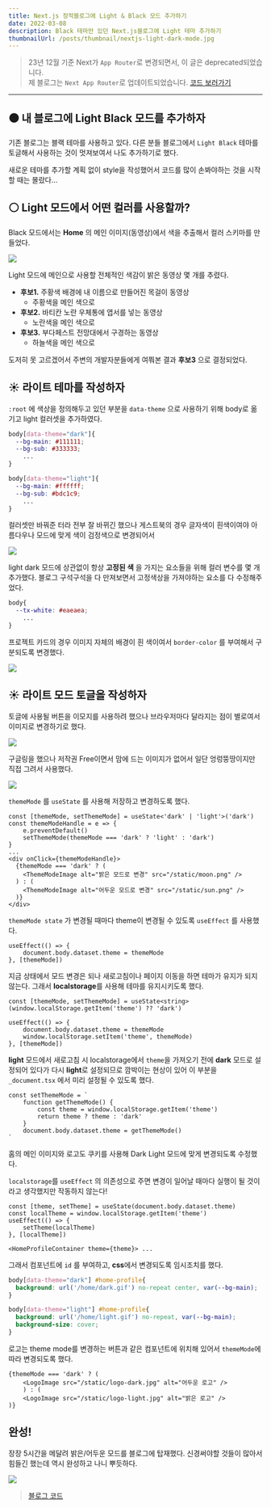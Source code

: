 ```yaml
---
title: Next.js 정적블로그에 Light & Black 모드 추가하기
date: 2022-03-08
description: Black 테마만 있던 Next.js블로그에 Light 테마 추가하기
thumbnailUrl: /posts/thumbnail/nextjs-light-dark-mode.jpg
---
```


> 23년 12월 기준 Next가 `App Router`로 변경되면서, 이 글은 deprecated되었습니다.  
> 제 블로그는 `Next App Router`로 업데이트되었습니다. [코드 보러가기](https://github.com/MiryangJung/miryang.dev)

---

## ⚫️ 내 블로그에 Light Black 모드를 추가하자

기존 블로그는 블랙 테마를 사용하고 있다.
다른 분들 블로그에서 `Light Black` 테마를 토글해서 사용하는 것이 멋져보여서 나도 추가하기로 했다.

새로운 테마를 추가할 계획 없이 style을 작성했어서 코드를 많이 손봐야하는 것을 시작할 때는 몰랐다...

## ⚪️️ Light 모드에서 어떤 컬러를 사용할까?

Black 모드에서는 **Home** 의 메인 이미지(동영상)에서 색을 추출해서 컬러 스키마를 만들었다.

![](/posts/nextjs-light-black-mode/1.png)

Light 모드에 메인으로 사용할 전체적인 색감이 밝은 동영상 몇 개를 추렸다.

- **후보1.** 주황색 배경에 내 이름으로 만들어진 목걸이 동영상
    - 주황색을 메인 색으로
- **후보2.** 바티칸 노란 우체통에 엽서를 넣는 동영상
    - 노란색을 메인 색으로
- **후보3.** 부다페스트 전망대에서 구경하는 동영상
    - 하늘색을 메인 색으로

도저히 못 고르겠어서 주변의 개발자분들에게 여쭤본 결과 **후보3** 으로 결정되었다.

## ☀️ 라이트 테마를 작성하자

`:root` 에 색상을 정의해두고 있던 부분을 `data-theme` 으로 사용하기 위해 body로 옮기고 light 컬러셋을 추가하였다.

```css:globals.css
body[data-theme="dark"]{
  --bg-main: #111111;
  --bg-sub: #333333;
    ...
}

body[data-theme="light"]{
  --bg-main: #ffffff;
  --bg-sub: #bdc1c9;
    ...
}
```

컬러셋만 바꿔준 터라 전부 잘 바뀌긴 했으나 게스트북의 경우 글자색이 흰색이여야 아름다우나 모드에 맞게 색이 검정색으로 변경되어서

![](/posts/nextjs-light-black-mode/2.png)

light dark 모드에 상관없이 항상 **고정된 색** 을 가지는 요소들을 위해 컬러 변수를 몇 개 추가했다.
블로그 구석구석을 다 만져보면서 고정색상을 가져야하는 요소를 다 수정해주었다.

```css:globals.css
body{
  --tx-white: #eaeaea;
    ...
}
```

프로젝트 카드의 경우 이미지 자체의 배경이 흰 색이여서 `border-color` 를 부여해서 구분되도록 변경했다.

![](/posts/nextjs-light-black-mode/3.png)

## ☀️ 라이트 모드 토글을 작성하자

토글에 사용될 버튼을 이모지를 사용하려 했으나 브라우저마다 달라지는 점이 별로여서 이미지로 변경하기로 했다.

![](/posts/nextjs-light-black-mode/4.png)

구글링을 했으나 저작권 Free이면서 맘에 드는 이미지가 없어서 일단 엉렁뚱땅이지만 직접 그려서 사용했다.

![](/posts/nextjs-light-black-mode/5.png)

`themeMode` 를 `useState` 를 사용해 저장하고 변경하도록 했다.

```tsx:Header.tsx
const [themeMode, setThemeMode] = useState<'dark' | 'light'>('dark')
const themeModeHandle = e => {
    e.preventDefault()
    setThemeMode(themeMode === 'dark' ? 'light' : 'dark')
}
...
<div onClick={themeModeHandle}>
  {themeMode === 'dark' ? (
    <ThemeModeImage alt="밝은 모드로 변경" src="/static/moon.png" />
  ) : (
    <ThemeModeImage alt="어두운 모드로 변경" src="/static/sun.png" />
  )}
</div>
```

`themeMode state` 가 변경될 때마다 theme이 변경될 수 있도록 `useEffect` 를 사용했다.

```tsx:Header.tsx
useEffect(() => {
    document.body.dataset.theme = themeMode
}, [themeMode])
```

지금 상태에서 모드 변경은 되나 새로고침이나 페이지 이동을 하면 테마가 유지가 되지 않는다.
그래서 **localstorage**를 사용해 테마를 유지시키도록 했다.

```tsx:Header.tsx
const [themeMode, setThemeMode] = useState<string>(window.localStorage.getItem('theme') ?? 'dark')

useEffect(() => {
    document.body.dataset.theme = themeMode
    window.localStorage.setItem('theme', themeMode)
}, [themeMode])
```

**light** 모드에서 새로고침 시 localstorage에서 `theme`을 가져오기 전에 **dark** 모드로 설정되어 있다가 다시 **light**로
설정되므로 깜박이는 현상이 있어 이 부분을 `_document.tsx` 에서 미리 설정될 수 있도록 했다.

```tsx:_document.tsx
const setThemeMode = `
    function getThemeMode() {
        const theme = window.localStorage.getItem('theme')
        return theme ? theme : 'dark'
    }
    document.body.dataset.theme = getThemeMode()
`
```

홈의 메인 이미지와 로고도 쿠키를 사용해 Dark Light 모드에 맞게 변경되도록 수정했다.

`localstorage`를  `useEffect` 의 의존성으로 주면 변경이 일어날 때마다 실행이 될 것이라고 생각했지만 작동하지 않는다!

```tsx
const [theme, setTheme] = useState(document.body.dataset.theme)
const localTheme = window.localStorage.getItem('theme')
useEffect(() => {
    setTheme(localTheme)
}, [localTheme])

<HomeProfileContainer theme={theme}> ...
```

그래서 컴포넌트에 `id` 를 부여하고, **css**에서 변경되도록 임시조치를 했다.

```css:globals.css
body[data-theme="dark"] #home-profile{
  background: url('/home/dark.gif') no-repeat center, var(--bg-main);
}

body[data-theme="light"] #home-profile{
  background: url('/home/light.gif') no-repeat, var(--bg-main);
  background-size: cover;
}
```

로고는 theme mode를 변경하는 버튼과 같은 컴포넌트에 위치해 있어서 `themeMode`에 따라 변경되도록 했다.

```tsx
{themeMode === 'dark' ? (
    <LogoImage src="/static/logo-dark.jpg" alt="어두운 로고" />
    ) : (
    <LogoImage src="/static/logo-light.jpg" alt="밝은 로고" />
)}
```

## 완성!

장장 5시간을 메달려 밝은/어두운 모드를 블로그에 탑재했다.
신경써야할 것들이 많아서 힘들긴 했는데 역시 완성하고 나니 뿌듯하다.

![](/posts/nextjs-light-black-mode/6.gif)

> [블로그 코드](https://github.com/MiryangJung/miryang.dev)

